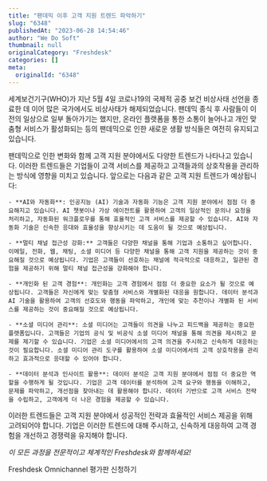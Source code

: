 ```yaml
---
title: "팬데믹 이후 고객 지원 트렌드 파악하기"
slug: "6348"
publishedAt: "2023-06-28 14:54:46"
author: "We Do Soft"
thumbnail: null
originalCategory: "Freshdesk"
categories: []
meta:
  originalId: "6348"
---
```


세계보건기구(WHO)가 지난 5월 4일 코로나19의 국제적 공중 보건 비상사태 선언을 종료한 데 이어 많은 국가에서도 비상사태가 해제되었습니다. 팬데믹 종식 후 사람들이 이전의 일상으로 일부 돌아가기는 했지만, 온라인 플랫폼을 통한 소통이 늘어나고 개인 맞춤형 서비스가 활성화되는 등의 팬데믹으로 인한 새로운 생활 방식들은 여전히 유지되고 있습니다.

팬데믹으로 인한 변화와 함께 고객 지원 분야에서도 다양한 트렌드가 나타나고 있습니다. 이러한 트렌드들은 기업들이 고객 서비스를 제공하고 고객들과의 상호작용을 관리하는 방식에 영향을 미치고 있습니다. 앞으로는 다음과 같은 고객 지원 트렌드가 예상됩니다:

 	- **AI와 자동화**: 인공지능 (AI) 기술과 자동화 기능은 고객 지원 분야에서 점점 더 중요해지고 있습니다. AI 챗봇이나 가상 에이전트를 활용하여 고객의 일상적인 문의나 요청을 처리하고, 자동화된 워크플로우를 통해 효율적인 고객 서비스를 제공할 수 있습니다. AI와 자동화 기술은 신속한 응대와 효율성을 향상시키는 데 도움이 될 것으로 예상됩니다.

 	- **멀티 채널 접근성 강화:** 고객들은 다양한 채널을 통해 기업과 소통하고 싶어합니다. 이메일, 전화, 웹, 채팅, 소셜 미디어 등 다양한 채널을 통해 고객 지원을 제공하는 것이 중요해질 것으로 예상됩니다. 기업은 고객들이 선호하는 채널에 적극적으로 대응하고, 일관된 경험을 제공하기 위해 멀티 채널 접근성을 강화해야 합니다.

 	- **개인화 된 고객 경험**: 개인화는 고객 경험에서 점점 더 중요한 요소가 될 것으로 예상됩니다. 고객들은 자신에게 맞는 맞춤형 서비스와 개별화된 대응을 원합니다. 데이터 분석과 AI 기술을 활용하여 고객의 선호도와 행동을 파악하고, 개인에 맞는 추천이나 개별화 된 서비스를 제공하는 것이 중요해질 것으로 예상됩니다.

 	- **소셜 미디어 관리**: 소셜 미디어는 고객들이 의견을 나누고 피드백을 제공하는 중요한 플랫폼입니다. 고객들은 기업의 공식 및 비공식 소셜 미디어 채널을 통해 의견을 제시하고 문제를 제기할 수 있습니다. 기업은 소셜 미디어에서의 고객 의견을 주시하고 신속하게 대응하는 것이 필요합니다. 소셜 미디어 관리 도구를 활용하여 소셜 미디어에서의 고객 상호작용을 관리하고 효과적으로 응대할 수 있어야 합니다.

 	- **데이터 분석과 인사이트 활용**: 데이터 분석은 고객 지원 분야에서 점점 더 중요한 역할을 수행하게 될 것입니다. 기업은 고객 데이터를 분석하여 고객 요구와 행동을 이해하고, 문제를 파악하고, 개선점을 찾아내는 데 활용해야 합니다. 데이터 기반으로 고객 서비스 전략을 수립하고, 고객에게 더 나은 경험을 제공할 수 있습니다.

이러한 트렌드들은 고객 지원 분야에서 성공적인 전략과 효율적인 서비스 제공을 위해 고려되어야 합니다. 기업은 이러한 트렌드에 대해 주시하고, 신속하게 대응하여 고객 경험을 개선하고 경쟁력을 유지해야 합니다.

*이 모든 과정을 전문적이고 체계적인 Freshdesk와 함께하세요!*

Freshdesk Omnichannel 평가판 신청하기
